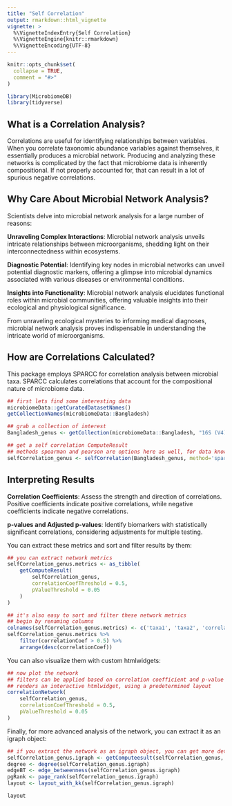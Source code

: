 ```yaml
---
title: "Self Correlation"
output: rmarkdown::html_vignette
vignette: >
  %\VignetteIndexEntry{Self Correlation}
  %\VignetteEngine{knitr::rmarkdown}
  %\VignetteEncoding{UTF-8}
---
```


```r
knitr::opts_chunk$set(
  collapse = TRUE,
  comment = "#>"
)
```

```r
library(MicrobiomeDB)
library(tidyverse)
```

## What is a Correlation Analysis?

Correlations are useful for identifying relationships between variables. When you correlate taxonomic
abundance variables against themselves, it essentially produces a microbial network. Producing and
analyzing these networks is complicated by the fact that microbiome data is inherently compositional.
If not properly accounted for, that can result in a lot of spurious negative correlations. 

## Why Care About Microbial Network Analysis?

Scientists delve into microbial network analysis for a large number of reasons:

**Unraveling Complex Interactions**: Microbial network analysis unveils intricate relationships between 
microorganisms, shedding light on their interconnectedness within ecosystems.

**Diagnostic Potential**: Identifying key nodes in microbial networks can unveil potential diagnostic 
markers, offering a glimpse into microbial dynamics associated with various diseases or environmental 
conditions.

**Insights into Functionality**: Microbial network analysis elucidates functional roles within microbial 
communities, offering valuable insights into their ecological and physiological significance.

From unraveling ecological mysteries to informing medical diagnoses, microbial network analysis proves 
indispensable in understanding the intricate world of microorganisms.

## How are Correlations Calculated?

This package employs SPARCC for correlation analysis between microbial taxa. SPARCC calculates correlations 
that account for the compositional nature of microbiome data.

```r
## first lets find some interesting data
microbiomeData::getCuratedDatasetNames()
getCollectionNames(microbiomeData::Bangladesh)

## grab a collection of interest
Bangladesh_genus <- getCollection(microbiomeData::Bangladesh, "16S (V4) Genus")

## get a self correlation ComputeResult
## methods spearman and pearson are options here as well, for data known to not be compositional
selfCorrelation_genus <- selfCorrelation(Bangladesh_genus, method='sparcc')
```

## Interpreting Results

**Correlation Coefficients**: Assess the strength and direction of correlations. Positive coefficients 
indicate positive correlations, while negative coefficients indicate negative correlations.

**p-values and Adjusted p-values**: Identify biomarkers with statistically significant correlations, 
considering adjustments for multiple testing.

You can extract these metrics and sort and filter results by them:
```r
## you can extract network metrics 
selfCorrelation_genus.metrics <- as_tibble(
    getComputeResult(
        selfCorrelation_genus,
        correlationCoefThreshold = 0.5,
        pValueThreshold = 0.05
    )
)

## it's also easy to sort and filter these network metrics
## begin by renaming columns
colnames(selfCorrelation_genus.metrics) <- c('taxa1', 'taxa2', 'correlationCoef', 'pValue')
selfCorrelation_genus.metrics %>%
    filter(correlationCoef > 0.5) %>%
    arrange(desc(correlationCoef))
```

You can also visualize them with custom htmlwidgets:

```r
## now plot the network
## filters can be applied based on correlation coefficient and p-value
## renders an interactive htmlwidget, using a predetermined layout
correlationNetwork(
    selfCorrelation_genus,
    correlationCoefThreshold = 0.5,
    pValueThreshold = 0.05
)
```

Finally, for more advanced analysis of the network, you can extract it as an igraph object:

```r
## if you extract the network as an igraph object, you can get more detailed metrics
selfCorrelation_genus.igraph <- getComputeesult(selfCorrelation_genus, format = 'igraph')
degree <- degree(selfCorrelation_genus.igraph)
edgeBT <- edge_betweenness(selfCorrelation_genus.igraph)
pgRank <- page_rank(selfCorrelation_genus.igraph)
layout <- layout_with_kk(selfCorrelation_genus.igraph)

layout
```